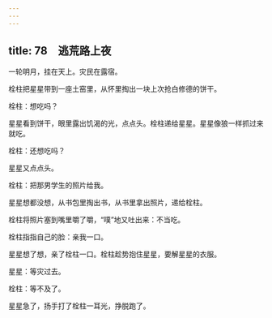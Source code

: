 ```yaml
---
---
---
```

title: 78　逃荒路上夜
---




一轮明月，挂在天上。灾民在露宿。

栓柱把星星带到一座土窑里，从怀里掏出一块上次抢白修德的饼干。

栓柱：想吃吗？

星星看到饼干，眼里露出饥渴的光，点点头。栓柱递给星星。星星像狼一样抓过来就吃。

栓柱：还想吃吗？

星星又点点头。

栓柱：把那男学生的照片给我。

星星想都没想，从书包里掏出书，从书里拿出照片，递给栓柱。

栓柱将照片塞到嘴里嚼了嚼，“噗”地又吐出来：不当吃。

栓柱指指自己的脸：亲我一口。

星星想了想，亲了栓柱一口。栓柱趁势抱住星星，要解星星的衣服。

星星：等灾过去。

栓柱：等不及了。

星星急了，扬手打了栓柱一耳光，挣脱跑了。